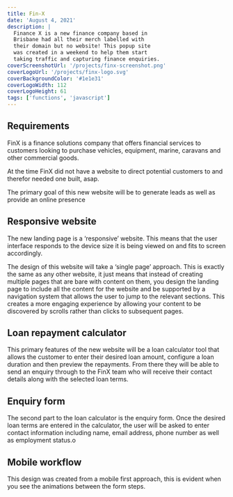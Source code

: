 ```yaml
---
title: Fin-X
date: 'August 4, 2021'
description: |
  Finance X is a new finance company based in 
  Brisbane had all their merch labelled with 
  their domain but no website! This popup site 
  was created in a weekend to help them start 
  taking traffic and capturing finance enquiries. 
coverScreenshotUrl: '/projects/finx-screenshot.png'
coverLogoUrl: '/projects/finx-logo.svg'
coverBackgroundColor: '#1e1e31'
coverLogoWidth: 112
coverLogoHeight: 61
tags: ['functions', 'javascript']
---
```


## Requirements
FinX is a finance solutions company that offers financial services to customers looking to purchase vehicles, equipment, marine, caravans and other commercial goods.

At the time FinX did not have a website to direct potential customers to and therefor needed one built, asap.

The primary goal of this new website will be to generate leads as well as provide an online presence

## Responsive website
The new landing page is a ‘responsive’ website. This means that the user interface responds to the device size it is being viewed on and fits to screen accordingly.

The design of this website will take a ‘single page’ approach. This is exactly the same as any other website, it just means that instead of creating multiple pages that are bare with content on them, you design the landing page to include all the content for the website and be supported by a navigation system that allows the user to jump to the relevant sections. This creates a more engaging experience by allowing your content to be discovered by scrolls rather than clicks to subsequent pages.

## Loan repayment calculator
This primary features of the new website will be a loan calculator tool that allows the customer to enter their desired loan amount, configure a loan duration and then preview the repayments. From there they will be able to send an enquiry through to the FinX team who will receive their contact details along with the selected loan terms.

## Enquiry form
The second part to the loan calculator is the enquiry form. Once the desired loan terms are entered in the calculator, the user will be asked to enter contact information including name, email address, phone number as well as employment status.o

## Mobile workflow
This design was created from a mobile first approach, this is evident when you see the animations between the form steps.

